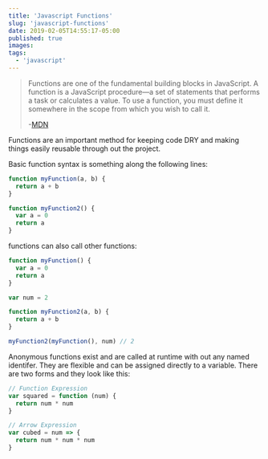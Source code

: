 ```yaml
---
title: 'Javascript Functions'
slug: 'javascript-functions'
date: 2019-02-05T14:55:17-05:00
published: true
images:
tags:
  - 'javascript'
---
```


> Functions are one of the fundamental building blocks in JavaScript. A function is a JavaScript procedure—a set of statements that performs a task or calculates a value. To use a function, you must define it somewhere in the scope from which you wish to call it.
>
> -[MDN](https://developer.mozilla.org/en-US/docs/Web/JavaScript/Guide/Functions)

Functions are an important method for keeping code DRY and making things easily reusable through out the project.

Basic function syntax is something along the following lines:

```javascript
function myFunction(a, b) {
  return a + b
}

function myFunction2() {
  var a = 0
  return a
}
```

functions can also call other functions:

```javascript
function myFunction() {
  var a = 0
  return a
}

var num = 2

function myFunction2(a, b) {
  return a + b
}

myFunction2(myFunction(), num) // 2
```

Anonymous functions exist and are called at runtime with out any named identifer. They are flexible and can be assigned directly to a variable. There are two forms and they look like this:

```javascript
// Function Expression
var squared = function (num) {
  return num * num
}

// Arrow Expression
var cubed = num => {
  return num * num * num
}
```
